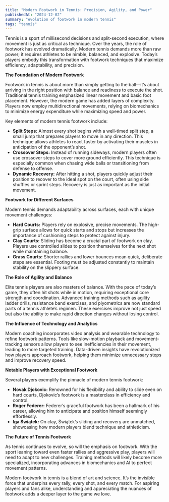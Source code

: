```yaml
---
title: "Modern Footwork in Tennis: Precision, Agility, and Power"
publishedAt: "2024-12-02"
summary: "evolution of footwork in modern tennis"
tags: "tennis"
---
```


Tennis is a sport of millisecond decisions and split-second execution, where movement is just as critical as technique. Over the years, the role of footwork has evolved dramatically. Modern tennis demands more than raw power; it requires athletes to be nimble, balanced, and explosive. Today’s players embody this transformation with footwork techniques that maximize efficiency, adaptability, and precision.

**The Foundation of Modern Footwork**

Footwork in tennis is about more than simply getting to the ball—it’s about arriving in the right position with balance and readiness to execute the shot. Traditional tennis training emphasized linear movement and basic foot placement. However, the modern game has added layers of complexity. Players now employ multidirectional movements, relying on biomechanics to minimize energy expenditure while maximizing speed and power.

Key elements of modern tennis footwork include:
* **Split Steps:** Almost every shot begins with a well-timed split step, a small jump that prepares players to move in any direction. This technique allows athletes to react faster by activating their muscles in anticipation of the opponent’s shot.
* **Crossover Steps:** Instead of running sideways, modern players often use crossover steps to cover more ground efficiently. This technique is especially common when chasing wide balls or transitioning from defense to offense.
* **Dynamic Recovery:** After hitting a shot, players quickly adjust their position to recover to the ideal spot on the court, often using side shuffles or sprint steps. Recovery is just as important as the initial movement.

**Footwork for Different Surfaces**

Modern tennis demands adaptability across surfaces, each with unique movement challenges:
* **Hard Courts:** Players rely on explosive, precise movements. The high-grip surface allows for quick starts and stops but increases the importance of cushioning steps to protect against injury.
* **Clay Courts:** Sliding has become a crucial part of footwork on clay. Players use controlled slides to position themselves for the next shot while maintaining balance.
* **Grass Courts:** Shorter rallies and lower bounces mean quick, deliberate steps are essential. Footing must be adjusted constantly to maintain stability on the slippery surface.

**The Role of Agility and Balance**

Elite tennis players are also masters of balance. With the pace of today’s game, they often hit shots while in motion, requiring exceptional core strength and coordination. Advanced training methods such as agility ladder drills, resistance band exercises, and plyometrics are now standard parts of a tennis athlete’s regimen. These exercises improve not just speed but also the ability to make rapid direction changes without losing control.

**The Influence of Technology and Analytics**

Modern coaching incorporates video analysis and wearable technology to refine footwork patterns. Tools like slow-motion playback and movement-tracking sensors allow players to see inefficiencies in their movement, leading to more targeted training. Data-driven insights have revolutionized how players approach footwork, helping them minimize unnecessary steps and improve recovery speed.

**Notable Players with Exceptional Footwork**

Several players exemplify the pinnacle of modern tennis footwork:
* **Novak Djokovic:** Renowned for his flexibility and ability to slide even on hard courts, Djokovic’s footwork is a masterclass in efficiency and control.
* **Roger Federer:** Federer’s graceful footwork has been a hallmark of his career, allowing him to anticipate and position himself seemingly effortlessly.
* **Iga Świątek:** On clay, Świątek’s sliding and recovery are unmatched, showcasing how modern players blend technique and athleticism.

**The Future of Tennis Footwork**

As tennis continues to evolve, so will the emphasis on footwork. With the sport leaning toward even faster rallies and aggressive play, players will need to adapt to new challenges. Training methods will likely become more specialized, incorporating advances in biomechanics and AI to perfect movement patterns.

Modern footwork in tennis is a blend of art and science. It’s the invisible force that underpins every rally, every shot, and every match. For aspiring players and fans alike, understanding and appreciating the nuances of footwork adds a deeper layer to the game we love.